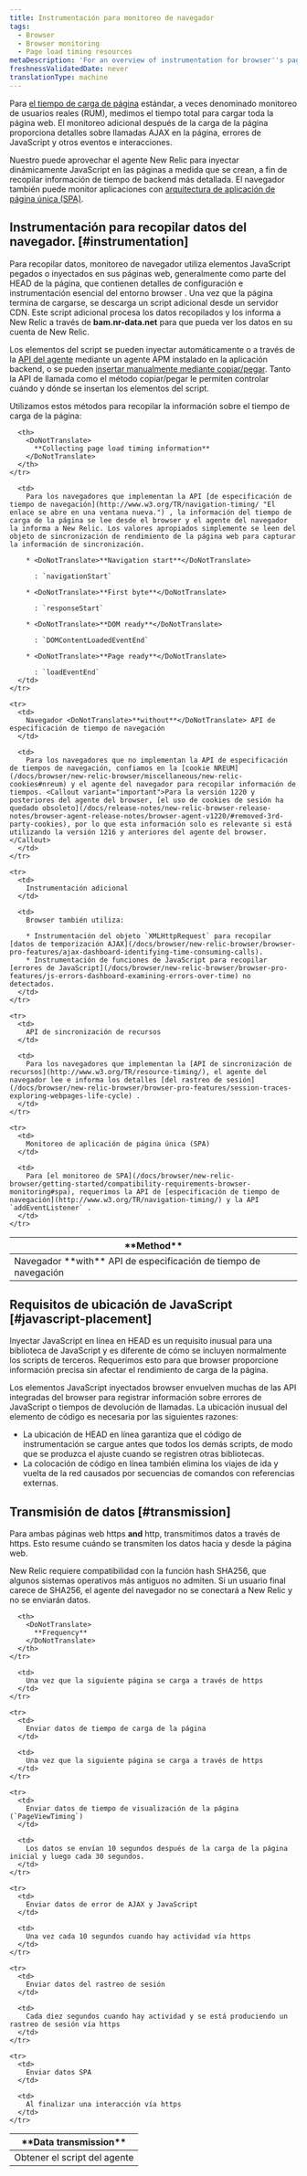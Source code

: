 ```yaml
---
title: Instrumentación para monitoreo de navegador
tags:
  - Browser
  - Browser monitoring
  - Page load timing resources
metaDescription: 'For an overview of instrumentation for browser''s page load timing and browser monitoring features, start here.'
freshnessValidatedDate: never
translationType: machine
---
```


Para [el tiempo de carga de página](/docs/browser/new-relic-browser/page-load-timing/page-load-timing-process) estándar, a veces denominado monitoreo de usuarios reales (RUM), medimos el tiempo total para cargar toda la página web. El monitoreo adicional después de la carga de la página proporciona detalles sobre llamadas AJAX en la página, errores de JavaScript y otros eventos e interacciones.

Nuestro <InlinePopover type="browser"/>puede aprovechar el agente New Relic para inyectar dinámicamente JavaScript en las páginas a medida que se crean, a fin de recopilar información de tiempo de backend más detallada. El navegador también puede monitor aplicaciones con [arquitectura de aplicación de página única (SPA)](/docs/browser/single-page-app-monitoring/get-started/add-apps-single-page-app-monitoring).

## Instrumentación para recopilar datos del navegador. [#instrumentation]

Para recopilar datos, monitoreo de navegador utiliza elementos JavaScript pegados o inyectados en sus páginas web, generalmente como parte del HEAD de la página, que contienen detalles de configuración e instrumentación esencial del entorno browser . Una vez que la página termina de cargarse, se descarga un script adicional desde un servidor CDN. Este script adicional procesa los datos recopilados y los informa a New Relic a través de <DoNotTranslate>**bam.nr-data.net**</DoNotTranslate> para que pueda ver los datos en su cuenta de New Relic.

Los elementos del script se pueden inyectar automáticamente o a través de la [API del agente](/docs/browser/new-relic-browser/installation-configuration/browser-settings-ui-options-browser-monitoring#agent-instrumentation) mediante un agente APM instalado en la aplicación backend, o se pueden [insertar manualmente mediante copiar/pegar](/docs/browser/new-relic-browser/installation-configuration/adding-apps-new-relic-browser#copy-paste-app). Tanto la API de llamada como el método copiar/pegar le permiten controlar cuándo y dónde se insertan los elementos del script.

Utilizamos estos métodos para recopilar la información sobre el tiempo de carga de la página:

<table id="navigation-api">
  <thead>
    <tr>
      <th style={{ width: "250px" }}>
        <DoNotTranslate>
          **Method**
        </DoNotTranslate>
      </th>

      <th>
        <DoNotTranslate>
          **Collecting page load timing information**
        </DoNotTranslate>
      </th>
    </tr>
  </thead>

  <tbody>
    <tr>
      <td>
        Navegador <DoNotTranslate>**with**</DoNotTranslate> API de especificación de tiempo de navegación
      </td>

      <td>
        Para los navegadores que implementan la API [de especificación de tiempo de navegación](http://www.w3.org/TR/navigation-timing/ "El enlace se abre en una ventana nueva.") , la información del tiempo de carga de la página se lee desde el browser y el agente del navegador la informa a New Relic. Los valores apropiados simplemente se leen del objeto de sincronización de rendimiento de la página web para capturar la información de sincronización.

        * <DoNotTranslate>**Navigation start**</DoNotTranslate>

          : `navigationStart`

        * <DoNotTranslate>**First byte**</DoNotTranslate>

          : `responseStart`

        * <DoNotTranslate>**DOM ready**</DoNotTranslate>

          : `DOMContentLoadedEventEnd`

        * <DoNotTranslate>**Page ready**</DoNotTranslate>

          : `loadEventEnd`
      </td>
    </tr>

    <tr>
      <td>
        Navegador <DoNotTranslate>**without**</DoNotTranslate> API de especificación de tiempo de navegación
      </td>

      <td>
        Para los navegadores que no implementan la API de especificación de tiempos de navegación, confiamos en la [cookie NREUM](/docs/browser/new-relic-browser/miscellaneous/new-relic-cookies#nreum) y el agente del navegador para recopilar información de tiempos. <Callout variant="important">Para la versión 1220 y posteriores del agente del browser, [el uso de cookies de sesión ha quedado obsoleto](/docs/release-notes/new-relic-browser-release-notes/browser-agent-release-notes/browser-agent-v1220/#removed-3rd-party-cookies), por lo que esta información solo es relevante si está utilizando la versión 1216 y anteriores del agente del browser.</Callout>
      </td>
    </tr>

    <tr>
      <td>
        Instrumentación adicional
      </td>

      <td>
        Browser también utiliza:

        * Instrumentación del objeto `XMLHttpRequest` para recopilar [datos de temporización AJAX](/docs/browser/new-relic-browser/browser-pro-features/ajax-dashboard-identifying-time-consuming-calls).
        * Instrumentación de funciones de JavaScript para recopilar [errores de JavaScript](/docs/browser/new-relic-browser/browser-pro-features/js-errors-dashboard-examining-errors-over-time) no detectados.
      </td>
    </tr>

    <tr>
      <td>
        API de sincronización de recursos
      </td>

      <td>
        Para los navegadores que implementan la [API de sincronización de recursos](http://www.w3.org/TR/resource-timing/), el agente del navegador lee e informa los detalles [del rastreo de sesión](/docs/browser/new-relic-browser/browser-pro-features/session-traces-exploring-webpages-life-cycle) .
      </td>
    </tr>

    <tr>
      <td>
        Monitoreo de aplicación de página única (SPA)
      </td>

      <td>
        Para [el monitoreo de SPA](/docs/browser/new-relic-browser/getting-started/compatibility-requirements-browser-monitoring#spa), requerimos la API de [especificación de tiempo de navegación](http://www.w3.org/TR/navigation-timing/) y la API `addEventListener` .
      </td>
    </tr>
  </tbody>
</table>

## Requisitos de ubicación de JavaScript [#javascript-placement]

Inyectar JavaScript en línea en HEAD es un requisito inusual para una biblioteca de JavaScript y es diferente de cómo se incluyen normalmente los scripts de terceros. Requerimos esto para que browser proporcione información precisa sin afectar el rendimiento de carga de la página.

Los elementos JavaScript inyectados browser envuelven muchas de las API integradas del browser para registrar información sobre errores de JavaScript o tiempos de devolución de llamadas. La ubicación inusual del elemento de código es necesaria por las siguientes razones:

* La ubicación de HEAD en línea garantiza que el código de instrumentación se cargue antes que todos los demás scripts, de modo que se produzca el ajuste cuando se registren otras bibliotecas.
* La colocación de código en línea también elimina los viajes de ida y vuelta de la red causados por secuencias de comandos con referencias externas.

## Transmisión de datos [#transmission]

Para ambas páginas web https <DoNotTranslate>**and**</DoNotTranslate> http, transmitimos datos a través de https. Esto resume cuándo se transmiten los datos hacia y desde la página web.

<Callout variant="important">
  New Relic requiere compatibilidad con la función hash SHA256, que algunos sistemas operativos más antiguos no admiten. Si un usuario final carece de SHA256, el agente del navegador no se conectará a New Relic y no se enviarán datos.
</Callout>

<table>
  <thead>
    <tr>
      <th style={{ width: "250px" }}>
        <DoNotTranslate>
          **Data transmission**
        </DoNotTranslate>
      </th>

      <th>
        <DoNotTranslate>
          **Frequency**
        </DoNotTranslate>
      </th>
    </tr>
  </thead>

  <tbody>
    <tr>
      <td>
        Obtener el script del agente
      </td>

      <td>
        Una vez que la siguiente página se carga a través de https
      </td>
    </tr>

    <tr>
      <td>
        Enviar datos de tiempo de carga de la página
      </td>

      <td>
        Una vez que la siguiente página se carga a través de https
      </td>
    </tr>

    <tr>
      <td>
        Enviar datos de tiempo de visualización de la página (`PageViewTiming`)
      </td>

      <td>
        Los datos se envían 10 segundos después de la carga de la página inicial y luego cada 30 segundos.
      </td>
    </tr>

    <tr>
      <td>
        Enviar datos de error de AJAX y JavaScript
      </td>

      <td>
        Una vez cada 10 segundos cuando hay actividad vía https
      </td>
    </tr>

    <tr>
      <td>
        Enviar datos del rastreo de sesión
      </td>

      <td>
        Cada diez segundos cuando hay actividad y se está produciendo un rastreo de sesión vía https
      </td>
    </tr>

    <tr>
      <td>
        Enviar datos SPA
      </td>

      <td>
        Al finalizar una interacción vía https
      </td>
    </tr>
  </tbody>
</table>